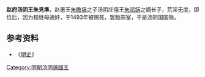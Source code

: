{{no footnotes|time=2014-04-29T05:32:19+00:00}}
{{refimprove|time=2014-04-29T05:32:19+00:00}}
'''赵府汤阴王朱見準'''{{BD|15世纪50或60年代||1493年|catIdx=Z}}，赵惠王[[朱瞻塙|朱瞻塙]]之子汤阴庄僖王[[朱祁𨧨|朱祁𨧨]]之嫡长子，荒淫无度，即位后，因为和继母通奸，于1493年被赐死，罢黜宗室，于是汤阴国国除。               {{s-start}}
{{s-bef|before=父庄僖王[[朱祁𨧨|朱祁𨧨]]}}
{{s-ttl|title=[[明朝藩王列表_(趙王系)|明汤阴國國王]]|years=1485年－1593年}}
{{s-after|无，罢黜宗室，除国}}
{{end}} 

==参考资料==
*《[[明史|明史]]》

[[Category:明朝汤阴藩國王|Category:明朝汤阴藩國王]]